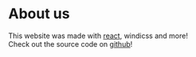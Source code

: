 <main>

# About us

This website was made with [react](https://reactjs.org/), windicss and more!<br/>
Check out the source code on [github](https://github.com/N0tExisting/vite-react-boilerplate)!

</main>
